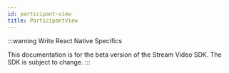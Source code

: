 ```yaml
---
id: participant-view
title: ParticipantView
---
```


:::warning
Write React Native Specifics

This documentation is for the beta version of the Stream Video SDK.
The SDK is subject to change.
:::

[//]: # ()
[//]: # (The `ParticipantView` component is a core component that renders a participant's video and plays the participant's audio.)

[//]: # ()
[//]: # (It can toggle between video and avatar based on the participant's video state. It displays information about the participant, their device settings and connection quality. It also provides action buttons &#40;for example, to pin the participant&#41;.)

[//]: # ()
[//]: # (The `ParticipantView` component is used to build up the [different call layouts]&#40;../../../ui-components/core/call-layout&#41;.)

[//]: # ()
[//]: # (To optimize performance,)

[//]: # ()
[//]: # (- the component won't stream video for participants that are not visible in the viewport)

[//]: # (- for visible participants it will request the appropriate video track quality and resolution &#40;dynascale&#41;)

[//]: # ()
[//]: # (![Preview of the Call controls component.]&#40;../../assets/03-ui-components/participant.png&#41;)

[//]: # ()
[//]: # (:::note)

[//]: # ()
[//]: # (Please note that we suggest not to create a custom `ParticipantView` component as it contains complex, low-level logic related to performance. Please refer to the [Customization section]&#40;#customization&#41; to see how you can tailor the component to your needs.)

[//]: # ()
[//]: # (:::)

[//]: # ()
[//]: # (## General usage)

[//]: # ()
[//]: # (You can use the `ParticipantView` component to create your own call layout:)

[//]: # ()
[//]: # (```tsx)

[//]: # (import {)

[//]: # (  ParticipantView,)

[//]: # (  useParticipants,)

[//]: # (} from '@stream-io/video-react-sdk';)

[//]: # ()
[//]: # (const CallUI = &#40;&#41; => {)

[//]: # (  const participants = useParticipants&#40;&#41;;)

[//]: # ()
[//]: # (  return &#40;)

[//]: # (    {participants.map&#40;&#40;p&#41; => &#40;)

[//]: # (      // highlight-next-line)

[//]: # (      <ParticipantView participant={p} key={p.sessionId} />)

[//]: # (    &#41;&#41;})

[//]: # (  &#41;;)

[//]: # (};)

[//]: # (```)

[//]: # ()
[//]: # (## Props)

[//]: # ()
[//]: # (### `participant`)

[//]: # ()
[//]: # (| Type                                                                                                            |)

[//]: # (| --------------------------------------------------------------------------------------------------------------- |)

[//]: # (| [`StreamVideoParticipant`]&#40;https://github.com/GetStream/stream-video-js/blob/main/packages/client/src/types.ts&#41; |)

[//]: # ()
[//]: # (The participant whose video/audio stream we want to play.)

[//]: # ()
[//]: # (### `ParticipantViewUI`)

[//]: # ()
[//]: # (| Type                                        |)

[//]: # (| ------------------------------------------- |)

[//]: # (| `ComponentType` \| `ReactElement` \| `null` |)

[//]: # ()
[//]: # (Override the default UI for rendering participant information/actions.)

[//]: # ()
[//]: # (### `VideoPlaceholder`)

[//]: # ()
[//]: # (| Type                                        |)

[//]: # (| ------------------------------------------- |)

[//]: # (| `ComponentType` \| `ReactElement` \| `null` |)

[//]: # ()
[//]: # (Override the default UI that's visible when a participant turned off their video.)

[//]: # ()
[//]: # (### `videoMode`)

[//]: # ()
[//]: # (| Type                          |)

[//]: # (| ----------------------------- |)

[//]: # (| `video` \| `screen` \| 'none' |)

[//]: # ()
[//]: # (The kind of video stream to play for the given participant. The default value is `video`. You can use `none` if you're building an audio-only call.)

[//]: # ()
[//]: # (### `className`)

[//]: # ()
[//]: # (| Type                    |)

[//]: # (| ----------------------- |)

[//]: # (| `string` \| `undefined` |)

[//]: # ()
[//]: # (Custom class applied to the root DOM element.)

[//]: # ()
[//]: # (### `refs`)

[//]: # ()
[//]: # (| Type                                                                               |)

[//]: # (| ---------------------------------------------------------------------------------- |)

[//]: # (| `{setVideoElement: Function, setVideoPlaceholderElement: Function}` \| `undefined` |)

[//]: # ()
[//]: # (An object with set functions meant for exposing the video and video placeholder elements to the integrators.)

[//]: # ()
[//]: # (### `muteAudio`)

[//]: # ()
[//]: # (| Type      |)

[//]: # (| --------- |)

[//]: # (| `boolean` |)

[//]: # ()
[//]: # (This prop is only useful for advanced use-cases &#40;for example building your own paginated layout&#41;. When set to `true` it will mute the given participant's audio stream on the client side. The local participant is always muted.)

[//]: # ()
[//]: # (## Customization)

[//]: # ()
[//]: # (The [ParticipantView customizations guide]&#40;../../../ui-cookbook/participant-view-customizations&#41; tells all the important informiation about the customization options. It's useful when you want to attach custom event handlers to these elements.)

[//]: # ()
[//]: # (We also have additional guides focusing on specific parts:)

[//]: # ()
[//]: # (- [Video placeholder]&#40;../../../ui-cookbook/video-placeholder&#41;)

[//]: # (- [Connection Quality Indicator]&#40;../../../ui-cookbook/connection-quality-indicator&#41;)

[//]: # (- [Connection Unstable Indicator]&#40;../../../ui-cookbook/connection-unstable&#41;)

[//]: # (- [Custom Label]&#40;../../../ui-cookbook/custom-label&#41;)
